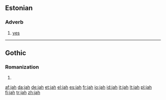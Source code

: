 {{also|Jah}}
==Estonian==

===Adverb===
{{head|et|adverb}}

# [[yes]]

----

==Gothic==
===Romanization===
{{got-rom}}

# {{got-romanization of|𐌾𐌰𐌷}}

[[af:jah]]
[[da:jah]]
[[de:jah]]
[[et:jah]]
[[el:jah]]
[[es:jah]]
[[fr:jah]]
[[io:jah]]
[[id:jah]]
[[it:jah]]
[[lt:jah]]
[[pl:jah]]
[[fi:jah]]
[[tr:jah]]
[[zh:jah]]